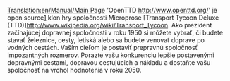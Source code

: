 [[Translation:en/Manual/Main Page]]
'OpenTTD [[http://www.openttd.org/]]' je open source[http://www.wikipedia.org/wiki/Open_Source] klon hry spoločnosti Microprose [Transport Tycoon Deluxe (TTD)]http://www.wikipedia.org/wiki/Transport_Tycoon. Ako prezident začínajúcej dopravnej spoločnosti v roku 1950 si môžete vybrať, či budete stavať železnice, cesty, letiská alebo sa budete venovať doprave po vodných cestách. Vaším cieľom je postaviť prepravnú spoločnosť impozantných rozmerov. Porazte vašu konkurenciu lepšie postavenými dopravnými cestami, dopravou cestujúcich a nákladu a dostaňte vašu spoločnosť na vrchol hodnotenia v roku 2050.